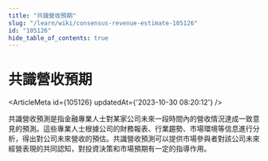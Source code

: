 ```yaml
---
title: "共識營收預期"
slug: "/learn/wiki/consensus-revenue-estimate-105126"
id: "105126"
hide_table_of_contents: true
---
```



# 共識營收預期

<ArticleMeta id={105126} updatedAt={'2023-10-30 08:20:12'} />
<div className='border-solid border-b border-t-0 my-4 border-[var(--ifm-color-gray-300)]' />

共識營收預測是指金融專業人士對某家公司未來一段時間內的營收情況達成一致意見的預測。這些專業人士根據公司的財務報表、行業趨勢、市場環境等信息進行分析，得出對公司未來營收的預估。共識營收預測可以提供市場參與者對該公司未來經營表現的共同認知，對投資決策和市場預期有一定的指導作用。
